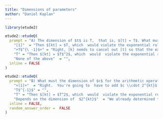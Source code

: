 ```yaml
---
title: "Dimensions of parameters"
author: "Daniel Kaplan"
---
```


```r
library(etude2)
```

```r
etude2::etudeQ(
  prompt = "A) The dimension of $t$ is T,  that is, $[t] = T$. What must the dimension of $k$ for the arithmetic operation  to make sense?",
    "[1]"  = "Then $[kt] = $T, which  would violate the exponential rule.",
    "+T$^{\ -1}$+" = "Right, [k] needs to cancel out [t] so that the exponention is valid.",
    "T" = "Then $[kt] = $T$^2$, which  would  violate the exponential rule.",
    "None of the above"  = "",
  inline = FALSE
)
```

```r
etude2::etudeQ(
  prompt = "B) What must the dimension of $c$ for the arithmetic operation $1 + c \\cdot 2^{kt}$  to make sense?",
    "+[1]+"  = "Right.  You're going to  have to add $c \\cdot 2^{kt}$ to 1. Since $[kt] = [1]$, $c$ also needs to be dimensionless.",
    "T$^{-1}$" = "",
    "T" = "Then $[kt] = $T^2$, which  would  violate the exponential rule.",
    "Depends on the dimension of  $2^{kt}$"  = "We already determined that $[kt]  = [1]$, so $[2^{kt}] = [1]$.",
  inline = FALSE,
  random_answer_order =  FALSE
)
```

